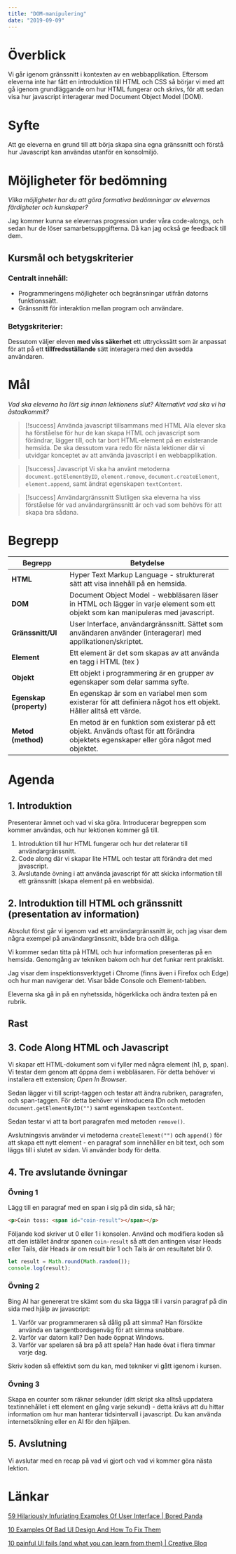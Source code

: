 ```yaml
---
title: "DOM-manipulering"
date: "2019-09-09"
---
```


# Överblick
Vi går igenom gränssnitt i kontexten av en webbapplikation. Eftersom eleverna inte har fått en introduktion till HTML och CSS så börjar vi med att gå igenom grundläggande om hur HTML fungerar och skrivs, för att sedan visa hur javascript interagerar med Document Object Model (DOM).

# Syfte
Att ge eleverna en grund till att börja skapa sina egna gränssnitt och förstå hur Javascript kan användas utanför en konsolmiljö.

# Möjligheter för bedömning
*Vilka möjligheter har du att göra formativa bedömningar av elevernas färdigheter och kunskaper?*

Jag kommer kunna se elevernas progression under våra code-alongs, och sedan hur de löser samarbetsuppgifterna. Då kan jag också ge feedback till dem.

## Kursmål och betygskriterier

### Centralt innehåll:
- Programmeringens möjligheter och begränsningar utifrån datorns funktionssätt.
- Gränssnitt för interaktion mellan program och användare.

### Betygskriterier:
Dessutom väljer eleven **med viss säkerhet** ett uttryckssätt som är anpassat för att på ett **tillfredsställande** sätt interagera med den avsedda användaren.

# Mål
*Vad ska eleverna ha lärt sig innan lektionens slut? Alternativt vad ska vi ha åstadkommit?*

>[!success] Använda javascript tillsammans med HTML
Alla elever ska ha förståelse för hur de kan skapa HTML och javascript som förändrar, lägger till, och tar bort HTML-element på en existerande hemsida. De ska dessutom vara redo för nästa lektioner där vi utvidgar konceptet av att använda javascript i en webbapplikation.

>[!success] Javascript
Vi ska ha använt metoderna `document.getElementByID`, `element.remove`, `document.createElement`, `element.append`, samt ändrat egenskapen `textContent`.

>[!success] Användargränssnitt
Slutligen ska eleverna ha viss förståelse för vad användargränssnitt är och vad som behövs för att skapa bra sådana.


# Begrepp

| Begrepp                 | Betydelse                                                                                                                        |
| ----------------------- | -------------------------------------------------------------------------------------------------------------------------------- |
| **HTML**                | Hyper Text Markup Language - strukturerat sätt att visa innehåll på en hemsida.                                                  |
| **DOM**                 | Document Object Model - webbläsaren läser in HTML och lägger in varje element som ett objekt som kan manipuleras med javascript. |
| **Gränssnitt/UI**       | User Interface, användargränssnitt. Sättet som användaren använder (interagerar) med applikationen/skriptet.                     |
| **Element**                        | Ett element är det som skapas av att använda en tagg i HTML (tex )                                                                                                                                 |
| **Objekt**              | Ett objekt i programmering är en grupper av egenskaper som delar samma syfte.                                                                                                                                 |
| **Egenskap (property)** | En egenskap är som en variabel men som existerar för att definiera något hos ett objekt. Håller alltså ett värde.                                                                                                                                 |
| **Metod (method)**      | En metod är en funktion som existerar på ett objekt. Används oftast för att förändra objektets egenskaper eller göra något med objektet.                                                                                                                                 |

# Agenda

## 1. Introduktion
Presenterar ämnet och vad vi ska göra. Introducerar begreppen som kommer användas, och hur lektionen kommer gå till.

1. Introduktion till hur HTML fungerar och hur det relaterar till användargränssnitt.
2. Code along där vi skapar lite HTML och testar att förändra det med javascript.
3. Avslutande övning i att använda javascript för att skicka information till ett gränssnitt (skapa element på en webbsida).

## 2. Introduktion till HTML och gränssnitt (presentation av information)
Absolut först går vi igenom vad ett användargränssnitt är, och jag visar dem några exempel på användargränssnitt, både bra och dåliga.

Vi kommer sedan titta på HTML och hur information presenteras på en hemsida. Genomgång av tekniken bakom och hur det funkar rent praktiskt.

Jag visar dem inspektionsverktyget i Chrome (finns även i Firefox och Edge) och hur man navigerar det. Visar både Console och Element-tabben.

Eleverna ska gå in på en nyhetssida, högerklicka och ändra texten på en rubrik.

## Rast

## 3. Code Along HTML och Javascript

Vi skapar ett HTML-dokument som vi fyller med några element (h1, p, span). Vi testar dem genom att öppna dem i webbläsaren. För detta behöver vi installera ett extension; *Open In Browser*.

Sedan lägger vi till script-taggen och testar att ändra rubriken, paragrafen, och span-taggen. För detta behöver vi introducera IDn och metoden `document.getElementByID("")` samt egenskapen `textContent`.

Sedan testar vi att ta bort paragrafen med metoden `remove()`.

Avslutningsvis använder vi metoderna `createElement("")` och `append()` för att skapa ett nytt element - en paragraf som innehåller en bit text, och som läggs till i slutet av sidan. Vi använder body för detta.

## 4. Tre avslutande övningar


### Övning 1
Lägg till en paragraf med en span i sig på din sida, så här;
```html
<p>Coin toss: <span id="coin-result"></span></p>
```

Följande kod skriver ut 0 eller 1 i konsolen. Använd och modifiera koden så att den istället ändrar spanen `coin-result` så att den antingen visar Heads eller Tails, där Heads är om result blir 1 och Tails är om resultatet blir 0.

```javascript
let result = Math.round(Math.random());
console.log(result);
```


### Övning 2

Bing AI har genererat tre skämt som du ska lägga till i varsin paragraf på din sida med hjälp av javascript:

1.  Varför var programmeraren så dålig på att simma? Han försökte använda en tangentbordsgenväg för att simma snabbare.
2. Varför var datorn kall? Den hade öppnat Windows.
3. Varför var spelaren så bra på att spela? Han hade övat i flera timmar varje dag.

Skriv koden så effektivt som du kan, med tekniker vi gått igenom i kursen.

### Övning 3
Skapa en counter som räknar sekunder (ditt skript ska alltså uppdatera textinnehållet i ett element en gång varje sekund) - detta krävs att du hittar information om hur man hanterar tidsintervall i javascript. Du kan använda internetsökning eller en AI för den hjälpen.

## 5. Avslutning
Vi avslutar med en recap på vad vi gjort och vad vi kommer göra nästa lektion.

# Länkar

[59 Hilariously Infuriating Examples Of User Interface | Bored Panda](https://www.boredpanda.com/funny-worst-input-fields/)

[10 Examples Of Bad UI Design And How To Fix Them](https://careerfoundry.com/en/blog/ui-design/common-ui-design-mistakes/)

[10 painful UI fails (and what you can learn from them) | Creative Bloq](https://www.creativebloq.com/features/10-painful-ui-fails-and-what-you-can-learn-from-them)